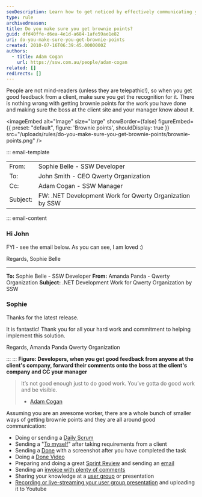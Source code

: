 ```yaml
---
seoDescription: Learn how to get noticed by effectively communicating your successes and handling client feedback.
type: rule
archivedreason:
title: Do you make sure you get brownie points?
guid: dfd40ffe-d6ea-4e1d-a684-1afe59ae1e82
uri: do-you-make-sure-you-get-brownie-points
created: 2010-07-16T06:39:45.0000000Z
authors:
  - title: Adam Cogan
    url: https://ssw.com.au/people/adam-cogan
related: []
redirects: []
---
```


People are not mind-readers (unless they are telepathic!), so when you get good feedback from a client, make sure you get the recognition for it. There is nothing wrong with getting brownie points for the work you have done and making sure the boss at the client site and your manager know about it.

<imageEmbed
  alt="Image"
  size="large"
  showBorder={false}
  figureEmbed={{
    preset: "default",
    figure: 'Brownie points',
    shouldDisplay: true
  }}
  src="/uploads/rules/do-you-make-sure-you-get-brownie-points/brownie-points.png"
/>

::: email-template

| | |
| -------- | --- |
| From: | Sophie Belle - SSW Developer |
| To: | John Smith - CEO Qwerty Organization |
| Cc: | Adam Cogan - SSW Manager |
| Subject: | FW: .NET Development Work for Qwerty Organization by SSW |
::: email-content

### Hi John

FYI - see the email below. As you can see, I am loved :)

Regards,
Sophie Belle

---

**To:** Sophie Belle - SSW Developer
**From:** Amanda Panda - Qwerty Organization
**Subject:** .NET Development Work for Qwerty Organization by SSW

### Sophie

Thanks for the latest release.

It is fantastic! Thank you for all your hard work and commitment to helping implement this solution.

Regards,
Amanda Panda
Qwerty Organization

:::
:::
**Figure: Developers, when you get good feedback from anyone at the client's company, forward their comments onto the boss at the client's company and CC your manager**

> It’s not good enough just to do good work. You’ve gotta do good work and be visible.
>
> * [Adam Cogan](https://www.ssw.com.au/people/adam-cogan)

Assuming you are an awesome worker, there are a whole bunch of smaller ways of getting brownie points and they are all around good communication:

* Doing or sending a [Daily Scrum](/methodology-do-you-do-daily-scrums-aka-stand-up-meetings)
* Sending a "[To myself](/dones-do-you-send-yourself-emails)" after taking requirements from a client
* Sending a [Done](/done-do-you-know-when-to-send-a-done-email-in-scrum) with a screenshot after you have completed the task
* Doing a [Done Video](/send-done-videos)
* Preparing and doing a great [Sprint Review](/do-you-know-what-happens-at-a-sprint-review-meeting) and sending an [email](/sprint-review-retro-email)
* Sending an [invoice with plenty of comments](/do-you-know-how-to-describe-the-work-you-have-done-while-avoiding-the-word-bug)
* Sharing your knowledge at a [user group](https://www.ssw.com.au/ssw/NETUG/) or presentation
* [Recording or live-streaming your user group presentation](https://www.ssw.com.au/ssw/Consulting/Video-Production/Conference-Video-Recording.aspx) and uploading it to Youtube